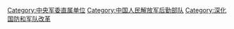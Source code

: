{{Catmore}}

[[Category:中央军委直属单位|Category:中央军委直属单位]]
[[Category:中国人民解放军后勤部队|Category:中国人民解放军后勤部队]]
[[Category:深化国防和军队改革|Category:深化国防和军队改革]]